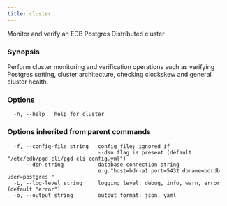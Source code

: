 ```yaml
---
title: cluster
---
```


Monitor and verify an EDB Postgres Distributed cluster

### Synopsis

Perform cluster monitoring and verification operations such as verifying Postgres
setting, cluster architecture, checking clockskew and general cluster health.


### Options

```text
  -h, --help   help for cluster
```

### Options inherited from parent commands

```text
  -f, --config-file string   config file; ignored if 
                             --dsn flag is present (default "/etc/edb/pgd-cli/pgd-cli-config.yml")
      --dsn string           database connection string
                             e.g."host=bdr-a1 port=5432 dbname=bdrdb user=postgres "
  -L, --log-level string     logging level: debug, info, warn, error (default "error")
  -o, --output string        output format: json, yaml
```
